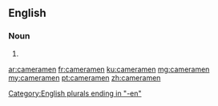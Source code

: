{{also|caméramen}}
==English==

===Noun===
{{head|en|noun plural form}}

# {{plural of|cameraman|lang=en}}

[[Category:English plurals ending in "-en"]]

[[ar:cameramen]]
[[fr:cameramen]]
[[ku:cameramen]]
[[mg:cameramen]]
[[my:cameramen]]
[[pt:cameramen]]
[[zh:cameramen]]